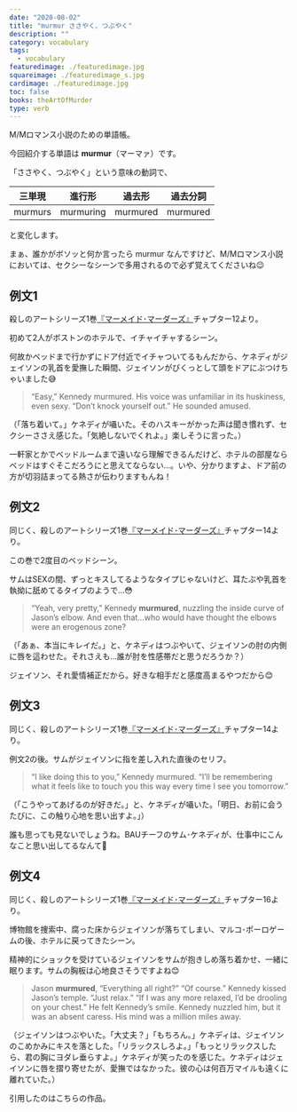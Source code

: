 ```yaml
---
date: "2020-08-02"
title: "murmur ささやく、つぶやく"
description: ""
category: vocabulary
tags:
  - vocabulary
featuredimage: ./featuredimage.jpg
squareimage: ./featuredimage_s.jpg
cardimage: ./featuredimage.jpg
toc: false
books: theArtOfMurder
type: verb
---
```



M/Mロマンス小説のための単語帳。

今回紹介する単語は __murmur__（マーマァ）です。

「ささやく、つぶやく」という意味の動詞で、

|三単現|進行形|過去形|過去分詞|
|---|---|---|---|
|murmurs|murmuring|murmured|murmured|

と変化します。

まぁ、誰かがボソッと何か言ったら murmur なんですけど、M/Mロマンス小説においては、セクシーなシーンで多用されるので必ず覚えてくださいね😉

## 例文1

殺しのアートシリーズ1巻[『マーメイド･マーダーズ』](/mm-romance/the-mermaid-murders/)チャプター12より。

初めて2人がボストンのホテルで、イチャイチャするシーン。

何故かベッドまで行かずにドア付近でイチャついてるもんだから、ケネディがジェイソンの乳首を愛撫した瞬間、ジェイソンがびくっとして頭をドアにぶつけちゃいました😅

<Blockquote srcName="The Mermaid Murders (The Art of Murder #1)" srcURL="https://amzn.to/3jCzevF" book>
“Easy,” Kennedy murmured. His voice was unfamiliar in its huskiness, even sexy. “Don’t knock yourself out.” He sounded amused.
</Blockquote>

<p className="translation">（「落ち着いて。」ケネディが囁いた。そのハスキーがかった声は聞き慣れず、セクシーささえ感じた。「気絶しないでくれよ。」楽しそうに言った。）</p>

一軒家とかでベッドルームまで遠いなら理解できるんだけど、ホテルの部屋ならベッドはすぐそこだろうにと思えてならない…。いや、分かりますよ、ドア前の方が切羽詰まってる熱さが伝わりますもんね！

## 例文2

同じく、殺しのアートシリーズ1巻[『マーメイド･マーダーズ』](/mm-romance/the-mermaid-murders/)チャプター14より。

この巻で2度目のベッドシーン。

サムはSEXの間、ずっとキスしてるようなタイプじゃないけど、耳たぶや乳首を執拗に舐めてるタイプのようで…😳

<Blockquote srcName="The Mermaid Murders (The Art of Murder #1)" srcURL="https://amzn.to/3jCzevF" book>
“Yeah, very pretty,” Kennedy <strong>murmured</strong>, nuzzling the inside curve of Jason’s elbow. And even that…who would have thought the elbows were an erogenous zone?
</Blockquote>

<p className="translation">（「あぁ、本当にキレイだ。」と、ケネディはつぶやいて、ジェイソンの肘の内側に唇を這わせた。それさえも...誰が肘を性感帯だと思うだろうか？）</p>

ジェイソン、それ愛情補正だから。好きな相手だと感度高まるやつだから😊

## 例文3

同じく、殺しのアートシリーズ1巻[『マーメイド･マーダーズ』](/mm-romance/the-mermaid-murders/)チャプター14より。

例文2の後。サムがジェイソンに指を差し入れた直後のセリフ。

<Blockquote srcName="The Mermaid Murders (The Art of Murder #1)" srcURL="https://amzn.to/3jCzevF" book>
“I like doing this to you,” Kennedy murmured. “I’ll be remembering what it feels like to touch you this way every time I see you tomorrow.”
</Blockquote>

<p className="translation">（「こうやってあげるのが好きだ。」と、ケネディが囁いた。「明日、お前に会うたびに、この触り心地を思い出すよ。」）</p>

誰も思っても見ないでしょうね。BAUチーフのサム･ケネディが、仕事中にこんなこと思い出してるなんて🤭

## 例文4

同じく、殺しのアートシリーズ1巻[『マーメイド･マーダーズ』](/mm-romance/the-mermaid-murders/)チャプター16より。

博物館を捜索中、腐った床からジェイソンが落ちてしまい、マルコ･ポーロゲームの後、ホテルに戻ってきたシーン。

精神的にショックを受けているジェイソンをサムが抱きしめ落ち着かせ、一緒に眠ります。サムの胸板は心地良さそうですよね😊

<Blockquote srcName="The Mermaid Murders (The Art of Murder #1)" srcURL="https://amzn.to/3jCzevF" book>
Jason <strong>murmured</strong>, “Everything all right?” “Of course.” Kennedy kissed Jason’s temple. “Just relax.” “If I was any more relaxed, I’d be drooling on your chest.” He felt Kennedy’s smile. Kennedy nuzzled him, but it was an absent caress. His mind was a million miles away.
</Blockquote>

<p className="translation">（ジェイソンはつぶやいた。「大丈夫？」「もちろん。」ケネディは、ジェイソンのこめかみにキスを落とした。「リラックスしろよ。」「もっとリラックスしたら、君の胸にヨダレ垂らすよ。」ケネディが笑ったのを感じた。ケネディはジェイソンに唇を摺り寄せたが、愛撫ではなかった。彼の心は何百万マイルも遠くに離れていた。）</p>

引用したのはこちらの作品。

<Amazon
  asin="B07L8WN6FL"
  title="マーメイド･マーダーズ (殺しのアート #1)"
  url="https://amzn.to/30Jnz5z"
  author="ジョシュ･ラニヨン"
/>

<Amazon
  asin="B018UJ80EA"
  title="The Mermaid Murders (The Art of Murder #1)"
  url="https://amzn.to/3jCzevF"
  author="Josh Lanyon"
  KindleUnlimited
/>
